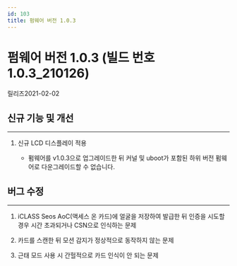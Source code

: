 ```yaml
---
id: 103
title: 펌웨어 버전 1.0.3
---
```


# 펌웨어 버전 1.0.3 (빌드 번호 1.0.3_210126)

릴리즈<Separator/>2021-02-02

## 신규 기능 및 개선

---

1. 신규 LCD 디스플레이 적용

    - 펌웨어를 v1.0.3으로 업그레이드한 뒤 커널 및 uboot가 포함된 하위 버전 펌웨어로 다운그레이드할 수 없습니다.

## 버그 수정

---

<BugLists>

1. iCLASS Seos AoC(액세스 온 카드)에 얼굴을 저장하여 발급한 뒤 인증을 시도할 경우 시간 초과되거나 CSN으로 인식하는 문제

1. 카드를 스캔한 뒤 모션 감지가 정상적으로 동작하지 않는 문제

1. 근태 모드 사용 시 간헐적으로 카드 인식이 안 되는 문제

</BugLists>
